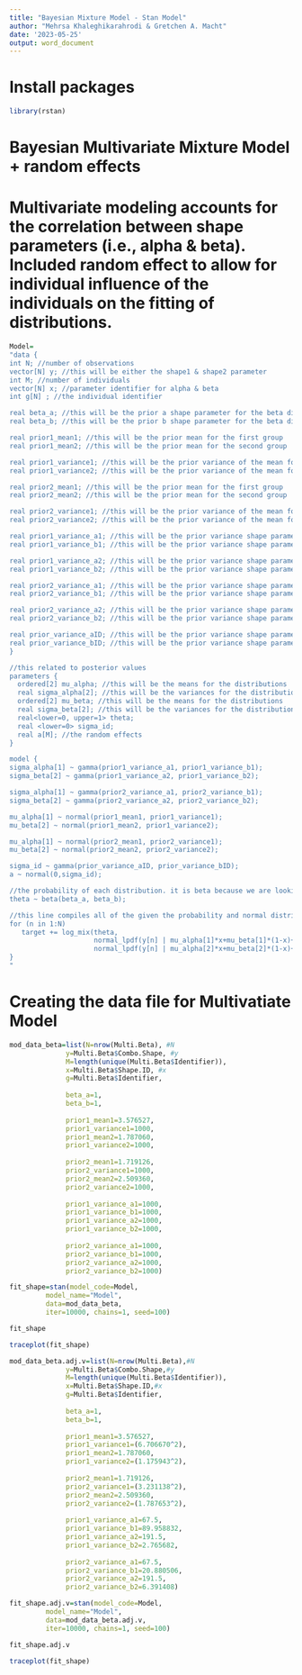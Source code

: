 ```yaml
---
title: "Bayesian Mixture Model - Stan Model"
author: "Mehrsa Khaleghikarahrodi & Gretchen A. Macht"
date: '2023-05-25'
output: word_document
---
```

# Install packages
```r
library(rstan)
```

# Bayesian Multivariate Mixture Model + random effects 
# Multivariate modeling accounts for the correlation between shape parameters (i.e., alpha & beta). Included random effect to allow     for individual influence of the individuals on the fitting of distributions.
```r
Model= 
"data {
int N; //number of observations
vector[N] y; //this will be either the shape1 & shape2 parameter
int M; //number of individuals
vector[N] x; //parameter identifier for alpha & beta
int g[N] ; //the individual identifier

real beta_a; //this will be the prior a shape parameter for the beta distribution that determines the proportion of each group
real beta_b; //this will be the prior b shape parameter for the beta distribution that determines the proportion of each group

real prior1_mean1; //this will be the prior mean for the first group
real prior1_mean2; //this will be the prior mean for the second group

real prior1_variance1; //this will be the prior variance of the mean for the first group
real prior1_variance2; //this will be the prior variance of the mean for the second group

real prior2_mean1; //this will be the prior mean for the first group
real prior2_mean2; //this will be the prior mean for the second group

real prior2_variance1; //this will be the prior variance of the mean for the first group
real prior2_variance2; //this will be the prior variance of the mean for the second group

real prior1_variance_a1; //this will be the prior variance shape parameter a for the first group
real prior1_variance_b1; //this will be the prior variance shape parameter b for the first group

real prior1_variance_a2; //this will be the prior variance shape parameter a for the second group
real prior1_variance_b2; //this will be the prior variance shape parameter b for the second group

real prior2_variance_a1; //this will be the prior variance shape parameter a for the first group
real prior2_variance_b1; //this will be the prior variance shape parameter b for the first group

real prior2_variance_a2; //this will be the prior variance shape parameter a for the second group
real prior2_variance_b2; //this will be the prior variance shape parameter b for the second group

real prior_variance_aID; //this will be the prior variance shape parameter a for the first group
real prior_variance_bID; //this will be the prior variance shape parameter b for the first group
}

//this related to posterior values
parameters {
  ordered[2] mu_alpha; //this will be the means for the distributions
  real sigma_alpha[2]; //this will be the variances for the distributions
  ordered[2] mu_beta; //this will be the means for the distributions
  real sigma_beta[2]; //this will be the variances for the distributions
  real<lower=0, upper=1> theta;
  real <lower=0> sigma_id;
  real a[M]; //the random effects
}

model {
sigma_alpha[1] ~ gamma(prior1_variance_a1, prior1_variance_b1);
sigma_beta[2] ~ gamma(prior1_variance_a2, prior1_variance_b2);

sigma_alpha[1] ~ gamma(prior2_variance_a1, prior2_variance_b1);
sigma_beta[2] ~ gamma(prior2_variance_a2, prior2_variance_b2);

mu_alpha[1] ~ normal(prior1_mean1, prior1_variance1);
mu_beta[2] ~ normal(prior1_mean2, prior1_variance2);

mu_alpha[1] ~ normal(prior2_mean1, prior2_variance1);
mu_beta[2] ~ normal(prior2_mean2, prior2_variance2);

sigma_id ~ gamma(prior_variance_aID, prior_variance_bID);
a ~ normal(0,sigma_id);

//the probability of each distribution. it is beta because we are looking at the probability
theta ~ beta(beta_a, beta_b);

//this line compiles all of the given the probability and normal distribution values
for (n in 1:N)
   target += log_mix(theta,
                     normal_lpdf(y[n] | mu_alpha[1]*x+mu_beta[1]*(1-x)+a[g[N]], sigma_alpha[1]*x+sigma_beta[1]*(1-x)),
                     normal_lpdf(y[n] | mu_alpha[2]*x+mu_beta[2]*(1-x)+a[g[N]], sigma_alpha[2]*x+sigma_beta[2]*(1-x)));
}
"
```

# Creating the data file for Multivatiate Model
```r
mod_data_beta=list(N=nrow(Multi.Beta), #N
              y=Multi.Beta$Combo.Shape, #y
              M=length(unique(Multi.Beta$Identifier)),
              x=Multi.Beta$Shape.ID, #x
              g=Multi.Beta$Identifier,
              
              beta_a=1,
              beta_b=1,
              
              prior1_mean1=3.576527, 
              prior1_variance1=1000, 
              prior1_mean2=1.787060,
              prior1_variance2=1000,
              
              prior2_mean1=1.719126, 
              prior2_variance1=1000, 
              prior2_mean2=2.509360,
              prior2_variance2=1000,
              
              prior1_variance_a1=1000,
              prior1_variance_b1=1000,
              prior1_variance_a2=1000,
              prior1_variance_b2=1000, 
              
              prior2_variance_a1=1000,
              prior2_variance_b1=1000,
              prior2_variance_a2=1000,
              prior2_variance_b2=1000) 

fit_shape=stan(model_code=Model,
         model_name="Model",
         data=mod_data_beta,
         iter=10000, chains=1, seed=100)

fit_shape

traceplot(fit_shape)
```

```r
mod_data_beta.adj.v=list(N=nrow(Multi.Beta),#N
              y=Multi.Beta$Combo.Shape,#y
              M=length(unique(Multi.Beta$Identifier)),
              x=Multi.Beta$Shape.ID,#x
              g=Multi.Beta$Identifier,
              
              beta_a=1,
              beta_b=1,
              
              prior1_mean1=3.576527, 
              prior1_variance1=(6.706670^2), 
              prior1_mean2=1.787060,
              prior1_variance2=(1.175943^2),
              
              prior2_mean1=1.719126, 
              prior2_variance1=(3.231138^2), 
              prior2_mean2=2.509360,
              prior2_variance2=(1.787653^2),
              
              prior1_variance_a1=67.5,
              prior1_variance_b1=89.958832,
              prior1_variance_a2=191.5,
              prior1_variance_b2=2.765682, 
              
              prior2_variance_a1=67.5,
              prior2_variance_b1=20.880506,
              prior2_variance_a2=191.5,
              prior2_variance_b2=6.391408) 

fit_shape.adj.v=stan(model_code=Model,
         model_name="Model",
         data=mod_data_beta.adj.v,
         iter=10000, chains=1, seed=100)

fit_shape.adj.v

traceplot(fit_shape)
```